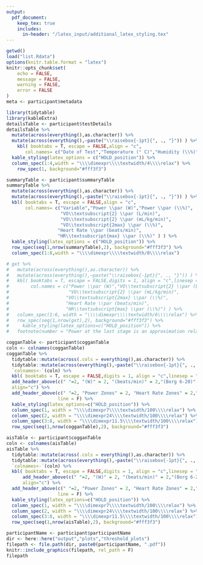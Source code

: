 ```yaml
---
output: 
  pdf_document:
    keep_tex: true
    includes: 
      in-header: "/latex_input/additional_latex_styling.tex"
---
```


```r
getwd()
load("list.Rdata")
options(knitr.table.format = "latex")
knitr::opts_chunk$set(
	echo = FALSE,
	message = FALSE,
	warning = FALSE,
	error = FALSE
)
meta <- participant$metadata
```

\begin{center}
\textbf{\large \textbf{La Trobe Performance Hub} }
\vspace{2ex   }
\end{center}
\begingroup
\setlength{\tabcolsep}{0.5em}
\begin{tabularx}{\textwidth}{r l}
\textbf{Athlete Name:} & `r meta$name`\\
\textbf{Age:} & `r meta$age`\\
\textbf{Body Mass:} & `r round(as.numeric(meta$bodyMass,digits=1))` kg\\
\textbf{Exercise Device:} & `r meta$device`\\
\end{tabularx}
\endgroup
\vspace{4ex}

\fancysection{Test Details}

```r
library(tidytable)
library(kableExtra)
detailsTable <- participant$testDetails
detailsTable %>% 
  mutate(across(everything(),as.character)) %>% 
  mutate(across(everything(),~paste("\\raisebox{-1pt}{", ., "}")) ) %>% 
    kbl( booktabs = T, escape = FALSE,align = "c",
       col.names= c("Date of Test","Temperature (° C)","Humidity (\\%)","Pressure (mmHg)") ) %>% 
  kable_styling(latex_options = c("HOLD_position")) %>% 
  column_spec(1:4,width = "\\\\dimexpr\\\\textwidth/4\\\\relax") %>% 
    row_spec(1, background="#fff3f3")
```

\fancysection{Summary Data}

```r
summaryTable <- participant$summaryTable
summaryTable %>%
  mutate(across(everything(),as.character)) %>% 
  mutate(across(everything(),~paste("\\raisebox{-1pt}{", ., "}")) ) %>% 
  kbl( booktabs = T, escape = FALSE,align = "c",
       col.names= c("Variable","Power \\par (W)","Power \\par (\\%)",
                    "VO\\textsubscript{2} \\par (L/min)",
                    "VO\\textsubscript{2} \\par (mL/kg/min)",
                    "VO\\textsubscript{2max} \\par (\\%)",
                   "Heart Rate \\par (beats/min)",
                   "HR\\textsubscript{max} \\par (\\%)" ) ) %>% 
  kable_styling(latex_options = c("HOLD_position")) %>% 
  row_spec(seq(1,nrow(summaryTable),2), background="#fff3f3") %>% 
  column_spec(1:8,width = "\\\\dimexpr\\\\textwidth/8\\\\relax")
```

\fancysection{GXT Data}

```r
# gxt %>%
#   mutate(across(everything(),as.character)) %>% 
#   mutate(across(everything(),~paste("\\raisebox{-1pt}{", ., "}")) ) %>% 
#   kbl( booktabs = T, escape = FALSE,digits = 1, align = "c",linesep = "",
#        col.names = c("Power \\par (W)","VO\\textsubscript{2} \\par (L/min)",
#                      "VO\\textsubscript{2} \\par (mL/kg/min)",
#                     "VO\\textsubscript{2max} \\par (\\%)",
#                     "Heart Rate \\par (beats/min)",
#                     "HR\\textsubscript{max} \\par (\\%)") ) %>% 
#   column_spec(1:6, width = "\\\\dimexpr\\\\textwidth/6\\\\relax") %>% 
#   row_spec(seq(1,nrow(gxt),2), background="#fff3f3") %>% 
#     kable_styling(latex_options=c("HOLD_position")) %>% 
#   footnote(number = "Power at the last stage is an approximation relative to the VO\\\\textsubscript{2} achieved.",escape = F)
```

\newpage
\fancysection{Training Zones - Modified Allen \& Coggan}

```r
cogganTable <- participant$cogganTable
coln <- colnames(cogganTable)
cogganTable %>% 
  tidytable::mutate(across(.cols = everything(),as.character)) %>% 
  tidytable::mutate(across(everything(),~paste("\\raisebox{-1pt}{", ., "}")) ) %>% 
  `colnames<-`(coln) %>% 
  kbl( booktabs = T, escape = FALSE,digits = 1, align = "c",linesep = "") %>% 
  add_header_above(c(" "=2, "(W)" = 2, "(beats/min)" = 2,"(Borg 6-20)" = 2),escape = F,
  align="c") %>%
  add_header_above(c(" "=2, "Power Zones" = 2, "Heart Rate Zones" = 2,"RPE" = 2),
                   line = F) %>%
  kable_styling(latex_options=c("HOLD_position")) %>% 
  column_spec(1, width = "\\\\dimexpr7\\\\textwidth/100\\\\relax") %>% 
  column_spec(2, width = "\\\\dimexpr24\\\\textwidth/100\\\\relax") %>% 
  column_spec(3:8, width = "\\\\dimexpr11.5\\\\textwidth/100\\\\relax") %>% 
  row_spec(seq(1,nrow(cogganTable),2), background="#fff3f3")
```

\fancysection{Training Zones - AIS}

```r
aisTable <- participant$cogganTable
coln <- colnames(aisTable)
aisTable %>% 
  tidytable::mutate(across(.cols = everything(),as.character)) %>% 
  tidytable::mutate(across(everything(),~paste("\\raisebox{-1pt}{", ., "}")) ) %>% 
  `colnames<-`(coln) %>% 
  kbl( booktabs = T, escape = FALSE,digits = 1, align = "c",linesep = "") %>% 
      add_header_above(c(" "=2, "(W)" = 2, "(beats/min)" = 2,"(Borg 6-20)" = 2),escape = F,
      align="c") %>%
  add_header_above(c(" "=2, "Power Zones" = 2, "Heart Rate Zones" = 2,"RPE" = 2),
                   line = F) %>%
  kable_styling(latex_options=c("HOLD_position")) %>% 
  column_spec(1, width = "\\\\dimexpr7\\\\textwidth/100\\\\relax") %>% 
  column_spec(2, width = "\\\\dimexpr24\\\\textwidth/100\\\\relax") %>% 
  column_spec(3:8, width = "\\\\dimexpr11.5\\\\textwidth/100\\\\relax") %>% 
  row_spec(seq(1,nrow(aisTable),2), background="#fff3f3")
```


\newpage
\fancysection{Plots}

```r
participantName <- participant$participantName
dir <- here::here("output","plots","threshold_plots")
filepath <- file.path(dir, paste0(participantName, ".pdf"))
knitr::include_graphics(filepath, rel_path = F)
filepath
```
